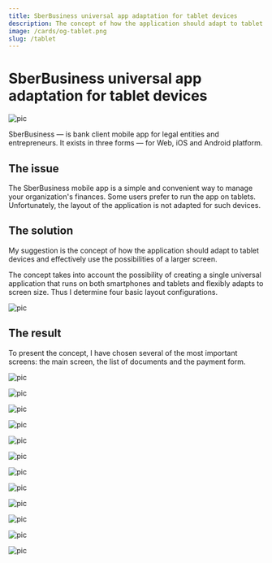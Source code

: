 ```yaml
---
title: SberBusiness universal app adaptation for tablet devices
description: The concept of how the application should adapt to tablet devices and effectively use the possibilities of a larger screen.
image: /cards/og-tablet.png
slug: /tablet
---
```


# SberBusiness universal app adaptation for tablet devices

![pic](/cards/og-tablet.png)

SberBusiness — is bank client mobile app for legal entities and entrepreneurs. It exists in three forms — for Web,  iOS and Android platform.

## The issue

The SberBusiness mobile app is a simple and convenient way to manage your organization's finances. Some users prefer to run the app on tablets. Unfortunately, the layout of the application is not adapted for such devices.

## The solution

My suggestion is the concept of how the application should adapt to tablet devices and effectively use the possibilities of a larger screen.

The concept takes into account the possibility of creating a single universal application that runs on both smartphones and tablets and flexibly adapts to screen size. Thus I determine four basic layout configurations. 

![pic](./img/tablet-intro.png)

## The result

To present the concept, I have chosen several of the most important screens: the main screen, the list of documents and the payment form.

![pic](./img/tablet-main-1.png)

![pic](./img/tablet-main-2.png)

![pic](./img/tablet-main-3.png)

![pic](./img/tablet-main-4.png)

![pic](./img/tablet-list-1.png)

![pic](./img/tablet-list-2.png)

![pic](./img/tablet-list-3.png)

![pic](./img/tablet-doc-1.png)

![pic](./img/tablet-doc-2.png)

![pic](./img/tablet-doc-3.png)

![pic](./img/tablet-doc-4.png)

![pic](./img/tablet-doc-5.png)